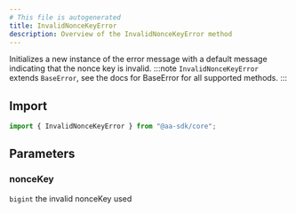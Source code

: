```yaml
---
# This file is autogenerated
title: InvalidNonceKeyError
description: Overview of the InvalidNonceKeyError method
---
```


Initializes a new instance of the error message with a default message indicating that the nonce key is invalid.
:::note
`InvalidNonceKeyError` extends `BaseError`, see the docs for BaseError for all supported methods.
:::

## Import

```ts
import { InvalidNonceKeyError } from "@aa-sdk/core";
```

## Parameters

### nonceKey

`bigint`
the invalid nonceKey used
